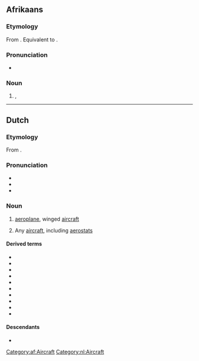==Afrikaans==

===Etymology===
From {{inh|af|nl|vliegtuig}}. Equivalent to {{compound|af|vlieg|tuig}}.

===Pronunciation===
* {{IPA|af|/ˈfliχ.tœi̯χ/}}

===Noun===
{{af-noun|vliegtuie|vliegtuigie}}

# {{l|en|aeroplane}}, {{l|en|aircraft}}

[[Category:af:Aircraft]]

----

==Dutch==
{{wikipedia|lang=nl}}

===Etymology===
From {{compound|nl|vliegen|tuig|t1=to fly|t2=rig, device}}.

===Pronunciation===
* {{IPA|nl|/ˈvlix.tœy̯x/}}
* {{audio|nl|Nl-vliegtuig.ogg|Audio}}
* {{hyphenation|nl|vlieg|tuig}}

===Noun===
{{nl-noun|n|-en|vliegtuigje}}

# [[aeroplane]], winged [[aircraft]] {{defdate|from early 20th c.}}
#: {{syn|nl|toestel|vliegmachine|vliegtoestel}}
# {{lb|nl|archaic}} Any [[aircraft]], including [[aerostat]]s {{defdate|17th-early 20th c.}}

====Derived terms====
* {{l|nl|chartervliegtuig}}
* {{l|nl|passagiersvliegtuig}}
* {{l|nl|snuffelvliegtuig}}
* {{l|nl|vliegtuigbom}}
* {{l|nl|vliegtuigbouwer}}
* {{l|nl|vliegtuigkaping}}
* {{l|nl|vliegtuigmotor}}
* {{l|nl|vliegtuigongeluk}}
* {{l|nl|vrachtvliegtuig}}
* {{l|nl|zweefvliegtuig}}

====Descendants====
* {{desc|af|vliegtuig}}

[[Category:nl:Aircraft]]